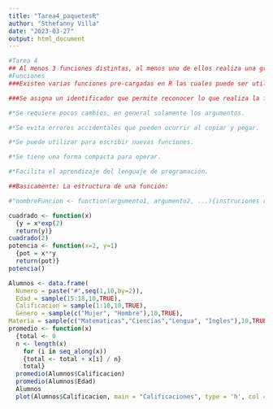 ```yaml
---
title: "Tarea4_paquetesR"
author: "Sthefanny Villa"
date: "2023-03-27"
output: html_document
---
```

```r
#Tarea 4
## Al menos 3 funciones distintas, al menos uno de ellos realiza una gráfica utilizando ggplot
#Funciones
###Existen varias funciones pre-cargadas en R las cuales puede ser utilizadas a la vez para esscribir nuevas funciones.Se tiene operaciones para las cuales no se tiene funciones definidas, por lo tanto deben ser escritas. Una función es un bloque de instrucciones que pueden ser utilizadas continuamente en un programa, es decir, permite automatizar operaciones. Generar funciones es más productivo que copiar y pegar las instrucciones cada vez que se necesita, por lo tanto tiene las siguientes ventajas:

###Se asigna un identificador que permite reconocer lo que realiza la función.

#*Se requiere pocos cambios, en general solamente los argumentos.

#*Se evita errores accidentales que pueden ocurrir al copiar y pegar.

#*Se puede utilizar para escribir nuevas funciones.

#*Se tiene una forma compacta para operar.

#*Facilita el aprendizaje del lenguaje de programación.

##Basicamente: La estructura de una función:

#"nombreFuncion <- function(argumento1, argumento2, ...){instruciones return(resultado)}"
```
```r
cuadrado <- function(x)
  {y = x*exp(2) 
  return(y)}
cuadrado(2)
potencia <- function(x=2, y=1)
  {pot = x**y
  return(pot)}
potencia()
```

```r
Alumnos <- data.frame(
  Numero = paste("#",seq(1,10,by=2)),
  Edad = sample(15:18,10,TRUE),
  Calificacion = sample(1:10,10,TRUE),
  Genero = sample(c("Mujer", "Hombre"),10,TRUE),
Materia = sample(c("Matematicas","Ciencias","Lengua", "Ingles"),10,TRUE))
promedio <- function(x) 
  {total <- 0
  n <- length(x)
    for (i in seq_along(x)) 
    {total <- total + x[i] / n}
    total}
  promedio(Alumnos$Calificacion)
  promedio(Alumnos$Edad)
  Alumnos
  plot(Alumnos$Calificacion, main = "Calificaciones", type = 'h', col = rainbow(10), bg="brown3", xlim = c(0, 10), ylim = c(0, 10),xlab = "Estudiante", ylab = "Calificacion")

```
```r
```
```r
```